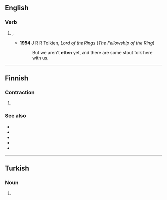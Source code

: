 ==English==

===Verb===
{{head|en|verb form}}

# {{lb|en|dialectal|or|colloquial}} {{alternative form of|eaten|lang=en}}, {{inflection of|eat||past|part|lang=en}}
#* '''1954''' J R R Tolkien, ''Lord of the Rings'' (''The Fellowship of the Ring'')
#*: But we aren't '''etten''' yet, and there are some stout folk here with us.

----

==Finnish==

===Contraction===
{{fi-contr}}

# {{contraction of|lang=fi|[[että]] [[en]]}}

===See also===
* {{l|fi|ettei}}
* {{l|fi|etteivät}}
* {{l|fi|ettemme}}
* {{l|fi|ettet}}
* {{l|fi|ettette}}

----

==Turkish==

===Noun===
{{head|tr|noun form}}

# {{inflection of|et||abl|s|lang=tr}}
